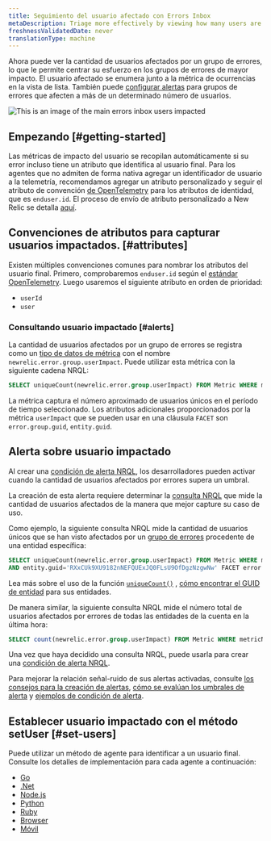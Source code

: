 ```yaml
---
title: Seguimiento del usuario afectado con Errors Inbox
metaDescription: Triage more effectively by viewing how many users are impacted by an error group.
freshnessValidatedDate: never
translationType: machine
---
```



Ahora puede ver la cantidad de usuarios afectados por un grupo de errores, lo que le permite centrar su esfuerzo en los grupos de errores de mayor impacto. El usuario afectado se enumera junto a la métrica de ocurrencias en la vista de lista. También puede [configurar alertas](/docs/errors-inbox/error-users-impacted/#alerting-on-users-impacted) para grupos de errores que afecten a más de un determinado número de usuarios.

<img
  title="An image showing how to navigate users impacted"
  alt="This is an image of the main errors inbox users impacted"
  src={errorsinboxUsersImpacted}
/>

## Empezando [#getting-started]

Las métricas de impacto del usuario se recopilan automáticamente si su error incluso tiene un atributo que identifica al usuario final. Para los agentes que no admiten de forma nativa agregar un identificador de usuario a la telemetría, recomendamos agregar un atributo personalizado y seguir el atributo de convención [de OpenTelemetry](/docs/more-integrations/open-source-telemetry-integrations/opentelemetry/opentelemetry-introduction) para los atributos de identidad, que es `enduser.id`. El proceso de envío de atributo personalizado a New Relic se detalla [aquí](/docs/data-apis/custom-data/custom-events/collect-custom-attributes/#enabling-custom).

## Convenciones de atributos para capturar usuarios impactados. [#attributes]

Existen múltiples convenciones comunes para nombrar los atributos del usuario final. Primero, comprobaremos `enduser.id` según el [estándar OpenTelemetry](https://opentelemetry.io/docs/reference/specification/trace/semantic_conventions/span-general/#general-identity-attributes). Luego usaremos el siguiente atributo en orden de prioridad:

* `userId`
* `user`

### Consultando usuario impactado [#alerts]

La cantidad de usuarios afectados por un grupo de errores se registra como un [tipo de datos de métrica](/docs/data-apis/understand-data/metric-data/metric-data-type/) con el nombre `newrelic.error.group.userImpact`. Puede utilizar esta métrica con la siguiente cadena NRQL:

```sql
SELECT uniqueCount(newrelic.error.group.userImpact) FROM Metric WHERE metricName='newrelic.error.group.userImpact'
```

La métrica captura el número aproximado de usuarios únicos en el período de tiempo seleccionado. Los atributos adicionales proporcionados por la métrica `userImpact` que se pueden usar en una cláusula `FACET` son `error.group.guid`, `entity.guid`.

## Alerta sobre usuario impactado

Al crear una [condición de alerta NRQL](/docs/alerts-applied-intelligence/new-relic-alerts/alert-conditions/create-alert-conditions/), los desarrolladores pueden activar <InlinePopover type="alerts"/>cuando la cantidad de usuarios afectados por errores supera un umbral.

La creación de esta alerta requiere determinar la [consulta NRQL](/docs/query-your-data/nrql-new-relic-query-language/get-started/introduction-nrql-new-relics-query-language/) que mide la cantidad de usuarios afectados de la manera que mejor capture su caso de uso.

Como ejemplo, la siguiente consulta NRQL mide la cantidad de usuarios únicos que se han visto afectados por un [grupo de errores](/docs/errors-inbox/errors-inbox/#groups) procedente de una entidad específica:

```sql
SELECT uniqueCount(newrelic.error.group.userImpact) FROM Metric WHERE metricName='newrelic.error.group.userImpact' 
AND entity.guid='RXxCUk9XU9182nNEFQUExJQ0FLsU9OfDgzNzgwNw' FACET error.group.guid TIMESERIES
```

Lea más sobre el uso de la función [`uniqueCount()`](/docs/alerts-applied-intelligence/new-relic-alerts/alert-conditions/create-nrql-alert-conditions/) , [cómo encontrar el GUID de entidad](/docs/new-relic-solutions/new-relic-one/core-concepts/what-entity-new-relic/#find) para sus entidades.

De manera similar, la siguiente consulta NRQL mide el número total de usuarios afectados por errores de todas las entidades de la cuenta en la última hora:

```sql
SELECT count(newrelic.error.group.userImpact) FROM Metric WHERE metricName='newrelic.error.group.userImpact' SINCE 1 hour ago TIMESERIES
```

Una vez que haya decidido una consulta NRQL, puede usarla para crear una [condición de alerta NRQL](/docs/alerts-applied-intelligence/new-relic-alerts/alert-conditions/create-nrql-alert-conditions/#create).

Para mejorar la relación señal-ruido de sus alertas activadas, consulte [los consejos para la creación de alertas](/docs/alerts-applied-intelligence/new-relic-alerts/alert-conditions/create-nrql-alert-conditions/#condition-tips), [cómo se evalúan los umbrales de alerta](/docs/alerts-applied-intelligence/new-relic-alerts/alert-conditions/create-nrql-alert-conditions/#advanced-signal) y [ejemplos de condición de alerta](/docs/alerts-applied-intelligence/new-relic-alerts/alert-conditions/create-nrql-alert-conditions/#examples).

## Establecer usuario impactado con el método setUser [#set-users]

Puede utilizar un método de agente para identificar a un usuario final. Consulte los detalles de implementación para cada agente a continuación:

* [Go](/docs/apm/agents/go-agent/api-guides/guide-using-go-agent-api/#user-tracking)
* [.Net](/docs/apm/agents/net-agent/net-agent-api/itransaction/#setuserid)
* [Node.js](/docs/apm/agents/nodejs-agent/api-guides/nodejs-agent-api/#setUserID)
* [Python](/docs/apm/agents/python-agent/python-agent-api/setuserid-python-agent-api/)
* [Ruby](/docs/apm/agents/ruby-agent/api-guides/sending-handled-errors-new-relic/#user-tracking)
* [Browser](/docs/browser/new-relic-browser/browser-apis/setuserid/)
* [Móvil](/docs/data-apis/custom-data/custom-events/report-mobile-monitoring-custom-events-attributes/#track-user)